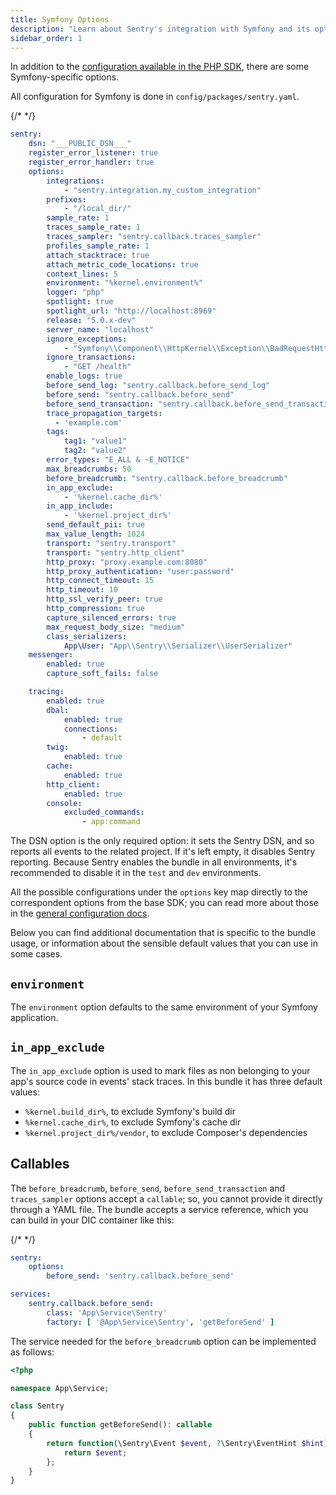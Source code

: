 ```yaml
---
title: Symfony Options
description: "Learn about Sentry's integration with Symfony and its options."
sidebar_order: 1
---
```


In addition to the [configuration available in the PHP SDK](../options/), there are some Symfony-specific options.

All configuration for Symfony is done in `config/packages/sentry.yaml`.


{/* <!-- prettier-ignore --> */}
```yaml {filename:config/packages/sentry.yaml}
sentry:
    dsn: "___PUBLIC_DSN___"
    register_error_listener: true
    register_error_handler: true
    options:
        integrations:
            - "sentry.integration.my_custom_integration"
        prefixes:
            - "/local_dir/"
        sample_rate: 1
        traces_sample_rate: 1
        traces_sampler: "sentry.callback.traces_sampler"
        profiles_sample_rate: 1
        attach_stacktrace: true
        attach_metric_code_locations: true
        context_lines: 5
        environment: "%kernel.environment%"
        logger: "php"
        spotlight: true
        spotlight_url: "http://localhost:8969"
        release: "5.0.x-dev"
        server_name: "localhost"
        ignore_exceptions:
            - "Symfony\\Component\\HttpKernel\\Exception\\BadRequestHttpException"
        ignore_transactions:
            - "GET /health"
        enable_logs: true
        before_send_log: "sentry.callback.before_send_log"
        before_send: "sentry.callback.before_send"
        before_send_transaction: "sentry.callback.before_send_transaction"
        trace_propagation_targets:
          - 'example.com'
        tags:
            tag1: "value1"
            tag2: "value2"
        error_types: "E_ALL & ~E_NOTICE"
        max_breadcrumbs: 50
        before_breadcrumb: "sentry.callback.before_breadcrumb"
        in_app_exclude:
            - '%kernel.cache_dir%'
        in_app_include:
            - '%kernel.project_dir%'
        send_default_pii: true
        max_value_length: 1024
        transport: "sentry.transport"
        transport: "sentry.http_client"
        http_proxy: "proxy.example.com:8080"
        http_proxy_authentication: "user:password"
        http_connect_timeout: 15
        http_timeout: 10
        http_ssl_verify_peer: true
        http_compression: true
        capture_silenced_errors: true
        max_request_body_size: "medium"
        class_serializers:
            App\User: "App\\Sentry\\Serializer\\UserSerializer"
    messenger:
        enabled: true
        capture_soft_fails: false

    tracing:
        enabled: true
        dbal:
            enabled: true
            connections:
                - default
        twig:
            enabled: true
        cache:
            enabled: true
        http_client:
            enabled: true
        console:
            excluded_commands:
                - app:command
```

The DSN option is the only required option: it sets the Sentry DSN, and so reports all events to the related project. If it's
left empty, it disables Sentry reporting. Because Sentry enables the bundle in all environments, it's recommended to
disable it in the `test` and `dev` environments.

All the possible configurations under the `options` key map directly to the correspondent options from the base SDK;
you can read more about those in the [general configuration docs](../options/).

Below you can find additional documentation that is specific to the bundle usage, or information about the sensible default
values that you can use in some cases.

## `environment`

The `environment` option defaults to the same environment of your Symfony application.

## `in_app_exclude`

The `in_app_exclude` option is used to mark files as non belonging to your app's source code in events' stack traces.
In this bundle it has three default values:

- `%kernel.build_dir%`, to exclude Symfony's build dir
- `%kernel.cache_dir%`, to exclude Symfony's cache dir
- `%kernel.project_dir%/vendor`, to exclude Composer's dependencies

## Callables

The `before_breadcrumb`, `before_send`, `before_send_transaction` and `traces_sampler` options accept a `callable`; so, you cannot provide it directly through
a YAML file. The bundle accepts a service reference, which you can build in your DIC container like this:

{/* <!-- prettier-ignore --> */}
```yaml {filename:config/packages/sentry.yaml}
sentry:
    options:
        before_send: 'sentry.callback.before_send'

services:
    sentry.callback.before_send:
        class: 'App\Service\Sentry'
        factory: [ '@App\Service\Sentry', 'getBeforeSend' ]
```

The service needed for the `before_breadcrumb` option can be implemented as follows:

```php {filename:src/Service/Sentry.php}
<?php

namespace App\Service;

class Sentry
{
    public function getBeforeSend(): callable
    {
        return function(\Sentry\Event $event, ?\Sentry\EventHint $hint): ?\Sentry\Event {
            return $event;
        };
    }
}
```
